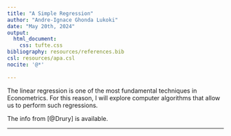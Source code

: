 ```yaml
---
title: "A Simple Regression"
author: "Andre-Ignace Ghonda Lukoki"
date: "May 20th, 2024"
output:
  html_document:
    css: tufte.css
bibliography: resources/references.bib
csl: resources/apa.csl
nocite: '@*'
  
---
```


<div class = "description">

The linear regression is one of the most fundamental techniques in Econometrics. 
For this reason, I will explore computer algorithms that allow us to perform such regressions.

</div>

The info from [@Drury] is available.



---
